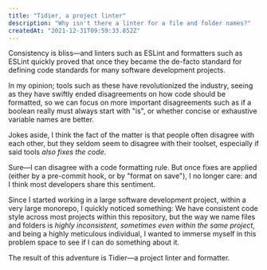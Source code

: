 ```yaml
---
title: "Tidier, a project linter"
description: "Why isn't there a linter for a file and folder names?"
createdAt: "2021-12-31T09:59:33.852Z"
---
```


Consistency is bliss&mdash;and linters such as ESLint and formatters such as ESLint quickly proved that
once they became the de-facto standard for defining code standards for many software development projects.

In my opinion; tools such as these have revolutionized the industry, 
seeing as they have swiftly ended disagreements on how code should be formatted,
so we can focus on more important disagreements such as if a boolean really must always start with "is",
or whether concise or exhaustive variable names are better.

Jokes aside, I think the fact of the matter is that people often disagree with each other,
but they seldom seem to disagree with their toolset, especially if said tools _also fixes the code_.

Sure&mdash;I can disagree with a code formatting rule. But once fixes are applied 
(either by a pre-commit hook, or by "format on save"), I no longer care: and I think most developers share this sentiment.

Since I started working in a large software development project, within a very large monorepo,
I quickly noticed something: We have consistent code style across most projects within this repository,
but the way we name files and folders is _highly inconsistent, sometimes even within the same project_,
and being a highly meticulous individual, I wanted to immerse myself in this problem space to see if I can do something about it.

The result of this adventure is Tidier&mdash;a project linter and formatter.
